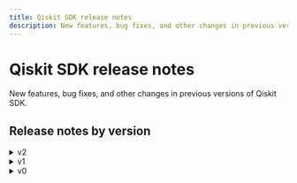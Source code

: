 ```yaml
---
title: Qiskit SDK release notes
description: New features, bug fixes, and other changes in previous versions of Qiskit SDK.
---
```


# Qiskit SDK release notes

New features, bug fixes, and other changes in previous versions of Qiskit SDK.

## Release notes by version

<details>
<summary>v2</summary>
- [v2.2](./2.2)
- [v2.1](./2.1)
- [v2.0](./2.0)
</details>

<details>
<summary>v1</summary>
- [v1.4](./1.4)
- [v1.3](./1.3)
- [v1.2](./1.2)
- [v1.1](./1.1)
- [v1.0](./1.0)
</details>

<details>
<summary>v0</summary>
- [v0.46](./0.46)
- [v0.45](./0.45)
- [v0.44](./0.44)
- [v0.43](./0.43)
- [v0.42](./0.42)
- [v0.41](./0.41)
- [v0.40](./0.40)
- [v0.39](./0.39)
- [v0.38](./0.38)
- [v0.37](./0.37)
- [v0.36](./0.36)
- [v0.35](./0.35)
- [v0.34](./0.34)
- [v0.33](./0.33)
- [v0.32](./0.32)
- [v0.31](./0.31)
- [v0.30](./0.30)
- [v0.29](./0.29)
- [v0.28](./0.28)
- [v0.27](./0.27)
- [v0.26](./0.26)
- [v0.25](./0.25)
- [v0.24](./0.24)
- [v0.23](./0.23)
- [v0.22](./0.22)
- [v0.21](./0.21)
- [v0.20](./0.20)
- [v0.19](./0.19)
- [v0.18](./0.18)
- [v0.17](./0.17)
- [v0.16](./0.16)
- [v0.15](./0.15)
- [v0.14](./0.14)
- [v0.13](./0.13)
- [v0.12](./0.12)
- [v0.11](./0.11)
- [v0.10](./0.10)
- [v0.9](./0.9)
- [v0.8](./0.8)
- [v0.7](./0.7)
- [v0.6](./0.6)
- [v0.5](./0.5)
</details>